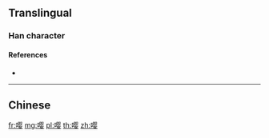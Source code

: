 {{also|嚶}}
==Translingual==

===Han character===
{{Han char|rn=30|rad=口|as=11|sn=14|four=|canj=RBOV|ids=⿰口婴}}

====References====
* {{Han ref|kx=0206.201|hdz=10677.040|uh=5624|ud=22052}}

----

==Chinese==
{{zh-see|嚶}}

[[fr:嘤]]
[[mg:嘤]]
[[pl:嘤]]
[[th:嘤]]
[[zh:嘤]]